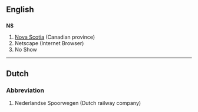{{see|ns}}
==English==
==={{abbreviation}}===
'''NS'''

#[[Nova Scotia]] (Canadian province)
#Netscape (Internet Browser)
#No Show


----

==Dutch==
===Abbreviation===
#Nederlandse Spoorwegen (Dutch railway company)